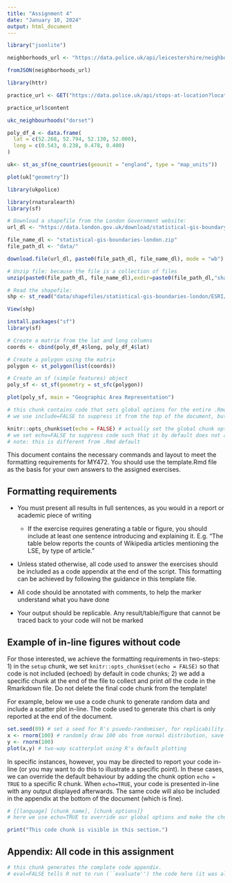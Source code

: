 ```yaml
---
title: "Assignment 4"
date: "January 10, 2024"
output: html_document
---
```


```r
library("jsonlite")

neighborhoods_url <- "https://data.police.uk/api/leicestershire/neighbourhoods"

fromJSON(neighborhoods_url)
```

```r
library(httr)

practice_url <- GET("https://data.police.uk/api/stops-at-location?location_id=NC04&date=2017-01")

practice_url$content
```
```r
ukc_neighbourhoods("dorset")

poly_df_4 <- data.frame(
  lat = c(52.268, 52.794, 52.130, 52.000),
  long = c(0.543, 0.238, 0.478, 0.400)
)

uk<- st_as_sf(ne_countries(geounit = "england", type = "map_units"))

plot(uk["geometry"])
```



```r
library(ukpolice)

library(rnaturalearth)
library(sf)

# Download a shapefile from the London Government website:
url_dl <- "https://data.london.gov.uk/download/statistical-gis-boundary-files-london/9ba8c833-6370-4b11-abdc-314aa020d5e0/statistical-gis-boundaries-london.zip"

file_name_dl <- "statistical-gis-boundaries-london.zip"
file_path_dl <- "data/"

download.file(url_dl, paste0(file_path_dl, file_name_dl), mode = "wb")

# Unzip file: because the file is a collection of files
unzip(paste0(file_path_dl, file_name_dl),exdir=paste0(file_path_dl,"shapefiles"))

# Read the shapefile:
shp <- st_read("data/shapefiles/statistical-gis-boundaries-london/ESRI/LSOA_2011_London_gen_MHW.shp")

View(shp)
```

```r
install.packages("sf")
library(sf)

# Create a matrix from the lat and long columns
coords <- cbind(poly_df_4$long, poly_df_4$lat)

# Create a polygon using the matrix
polygon <- st_polygon(list(coords))

# Create an sf (simple features) object
poly_sf <- st_sf(geometry = st_sfc(polygon))

plot(poly_sf, main = "Geographic Area Representation")

```


```r
# this chunk contains code that sets global options for the entire .Rmd. 
# we use include=FALSE to suppress it from the top of the document, but it will still appear in the appendix. 

knitr::opts_chunk$set(echo = FALSE) # actually set the global chunk options. 
# we set echo=FALSE to suppress code such that it by default does not appear throughout the document. 
# note: this is different from .Rmd default
```

This document contains the necessary commands and layout to meet the formatting requirements for MY472. You should use the template.Rmd file as the basis for your own answers to the assigned exercises.

## Formatting requirements

* You must present all results in full sentences, as you would in a report or academic piece of writing
  
  * If the exercise requires generating a table or figure, you should include at least one sentence introducing and explaining it. E.g. "The table below reports the counts of Wikipedia articles mentioning the LSE, by type of article."

* Unless stated otherwise, all code used to answer the exercises should be included as a code appendix at the end of the script. This formatting can be achieved by following the guidance in this template file.

* All code should be annotated with comments, to help the marker understand what you have done

* Your output should be replicable. Any result/table/figure that cannot be traced back to your code will not be marked

## Example of in-line figures without code

For those interested, we achieve the formatting requirements in two-steps: 1) in the `setup` chunk, we set `knitr::opts_chunk$set(echo = FALSE)` so that code is not included (echoed) by default in code chunks; 2) we add a specific chunk at the end of the file to collect and print *all* the code in the Rmarkdown file. Do not delete the final code chunk from the template!

For example, below we use a code chunk to generate random data and include a scatter plot in-line. The code used to generate this chart is only reported at the end of the document. 

```r
set.seed(89) # set a seed for R's psuedo-randomiser, for replicability.
x <- rnorm(100) # randomly draw 100 obs from normal distribution, save as object
y <- rnorm(100) 
plot(x,y) # two-way scatterplot using R's default plotting
```

In specific instances, however, you may be directed to report your code in-line (or you may want to do this to illustrate a specific point). In these cases, we can override the default behaviour by adding the chunk option `echo = TRUE` to a specific R chunk. When `echo=TRUE`, your code is presented in-line with any output displayed afterwards. The same code will also be included in the appendix at the bottom of the document (which is fine).

```r
# {[language] [chunk_name], [chunk_options]}
# here we use echo=TRUE to override our global options and make the chunk appear exactly here. 

print("This code chunk is visible in this section.")
```

## Appendix: All code in this assignment

```r
# this chunk generates the complete code appendix. 
# eval=FALSE tells R not to run (``evaluate'') the code here (it was already run before).
```
